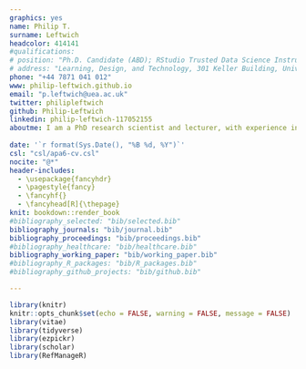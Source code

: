 ```yaml
---
graphics: yes
name: Philip T.
surname: Leftwich
headcolor: 414141
#qualifications: 
# position: "Ph.D. Candidate (ABD); RStudio Trusted Data Science Instructor"
# address: "Learning, Design, and Technology, 301 Keller Building, University Park, PA 16802, USA"
phone: "+44 7871 041 012"
www: philip-leftwich.github.io
email: "p.leftwich@uea.ac.uk"
twitter: philipleftwich
github: Philip-Leftwich
linkedin: philip-leftwich-117052155
aboutme: I am a PhD research scientist and lecturer, with experience in genetics, data science and microbiome community analysis.
  
date: '`r format(Sys.Date(), "%B %d, %Y")`'
csl: "csl/apa6-cv.csl"
nocite: "@*"
header-includes:
  - \usepackage{fancyhdr}
  - \pagestyle{fancy}
  - \fancyhf{}
  - \fancyhead[R]{\thepage}
knit: bookdown::render_book
#bibliography_selected: "bib/selected.bib"
bibliography_journals: "bib/journal.bib"
bibliography_proceedings: "bib/proceedings.bib"
#bibliography_healthcare: "bib/healthcare.bib"
bibliography_working_paper: "bib/working_paper.bib"
#bibliography_R_packages: "bib/R_packages.bib"
#bibliography_github_projects: "bib/github.bib"

---
```


\colorlet{awesome}{awesome-skyblue}


\makeatletter
\def\@sectioncolor{\color{awesome}}
\makeatother

```r
library(knitr)
knitr::opts_chunk$set(echo = FALSE, warning = FALSE, message = FALSE)
library(vitae)
library(tidyverse)
library(ezpickr)
library(scholar)
library(RefManageR)
```
